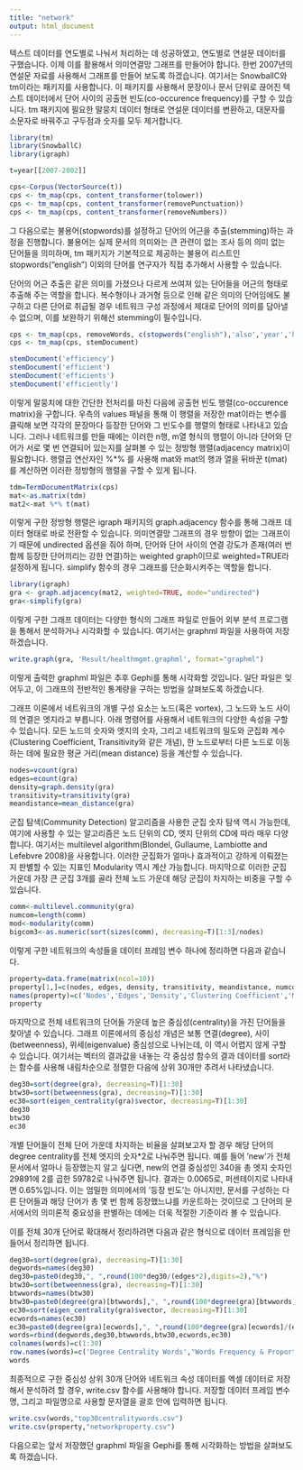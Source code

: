 ```yaml
---
title: "network"
output: html_document
---
```


텍스트 데이터를 연도별로 나눠서 처리하는 데 성공하였고, 연도별로 연설문 데이터를 구했습니다. 이제 이를 활용해서 의미연결망 그래프를 만들어야 합니다. 한번 2007년의 연설문 자료를 사용해서 그래프를 만들어 보도록 하겠습니다. 여기서는 SnowballC와 tm이라는 패키지를 사용합니다. 이 패키지를 사용해서 문장이나 문서 단위로 끊어진 텍스트 데이터에서 단어 사이의 공출현 빈도(co-occurence frequency)를 구할 수 있습니다. tm 패키지에 필요한 말뭉치 데이터 형태로 연설문 데이터를 변환하고, 대문자를 소문자로 바꿔주고 구두점과 숫자를 모두 제거합니다.

```r
library(tm)
library(SnowballC)
library(igraph)

t=year[[2007-2002]]

cps<-Corpus(VectorSource(t))
cps <- tm_map(cps, content_transformer(tolower))
cps <- tm_map(cps, content_transformer(removePunctuation))
cps <- tm_map(cps, content_transformer(removeNumbers))
```

그 다음으로는 불용어(stopwords)를 설정하고 단어의 어근을 추출(stemming)하는 과정을 진행합니다. 불용어는 실제 문서의 의미와는 큰 관련이 없는 조사 등의 의미 없는 단어들을 의미하며, tm 패키지가 기본적으로 제공하는 불용어 리스트인 stopwords("english") 이외의 단어를 연구자가 직접 추가해서 사용할 수 있습니다. 

단어의 어근 추출은 같은 의미를 가졌으나 다르게 쓰여져 있는 단어들을 어근의 형태로 추출해 주는 역할을 합니다.  복수형이나 과거형 등으로 인해 같은 의미의 단어임에도 불구하고 다른 단어로 취급될 경우 네트워크 구성 과정에서 제대로 단어의 의미를 담아낼 수 없으며, 이를 보완하기 위해선 stemming이 필수입니다.

```r
cps <- tm_map(cps, removeWords, c(stopwords("english"),'also','year','help','area','will'))
cps <- tm_map(cps, stemDocument)

stemDocument('efficiency')
stemDocument('efficient')
stemDocument('efficients')
stemDocument('efficiently')
```

이렇게 말뭉치에 대한 간단한 전처리를 마친 다음에 공출현 빈도 행렬(co-occurence matrix)을 구합니다. 우측의 values 패널을 통해 이 행렬을 저장한 mat이라는 변수를 클릭해 보면 각각의 문장마다 등장한 단어와 그 빈도수를 행렬의 형태로 나타내고 있습니다. 그러나 네트워크를 만들 때에는 이러한 n행, m열 형식의 행렬이 아니라 단어와 단어가 서로 몇 번 연결되어 있는지를 살펴볼 수 있는 정방형 행렬(adjacency matrix)이 필요합니다. 행렬곱 연산자인 %*% 를 사용해 mat와 mat의 행과 열을 뒤바꾼 t(mat)를 계산하면 이러한 정방형의 행렬을 구할 수 있게 됩니다.

```r
tdm=TermDocumentMatrix(cps)
mat<-as.matrix(tdm)
mat2<-mat %*% t(mat)
```

이렇게 구한 정방형 행렬은 igraph 패키지의 graph.adjacency 함수를 통해 그래프 데이터 형태로 바로 전환할 수 있습니다. 의미연결망 그래프의 경우 방향이 없는 그래프이기 때문에 undirected 옵션을 줘야 하며, 단어와 단어 사이의 연결 강도가 존재(여러 번 함께 등장한 단어끼리는 강한 연결)하는 weighted graph이므로 weighted=TRUE라 설정하게 됩니다. simplify 함수의 경우 그래프를 단순화시켜주는 역할을 합니다. 

```r
library(igraph)
gra <- graph.adjacency(mat2, weighted=TRUE, mode="undirected")
gra<-simplify(gra)
```

이렇게 구한 그래프 데이터는 다양한 형식의 그래프 파일로 만들어 외부 분석 프로그램을 통해서 분석하거나 시각화할 수 있습니다. 여기서는 graphml 파일을 사용하여 저장하겠습니다.

```r
write.graph(gra, 'Result/healthmgmt.graphml', format="graphml")
```

이렇게 출력한 graphml 파일은 추후 Gephi를 통해 시각화할 것입니다. 일단 파일은 잊어두고, 이 그래프의 전반적인 통계량을 구하는 방법을 살펴보도록 하겠습니다.

그래프 이론에서 네트워크의 개별 구성 요소는 노드(혹은 vortex), 그 노드와 노드 사이의 연결은 엣지라고 부릅니다. 아래 명령어를 사용해서 네트워크의 다양한 속성을 구할 수 있습니다. 모든 노드의 숫자와 엣지의 숫자, 그리고 네트워크의 밀도와 군집화 계수(Clustering Coefficient, Transitivity와 같은 개념), 한 노드로부터 다른 노드로 이동하는 데에 필요한 평균 거리(mean distance) 등을 계산할 수 있습니다.

```r
nodes=vcount(gra)
edges=ecount(gra)
density=graph.density(gra)
transitivity=transitivity(gra)
meandistance=mean_distance(gra)
```

군집 탐색(Community Detection) 알고리즘을 사용한 군집 숫자 탐색 역시 가능한데, 여기에 사용할 수 있는 알고리즘은 노드 단위의 CD, 엣지 단위의 CD에 따라 매우 다양합니다. 여기서는 multilevel algorithm(Blondel, Gullaume, Lambiotte and Lefebvre 2008)을 사용합니다. 이러한 군집화가 얼마나 효과적이고 강하게 이뤄졌는지 판별할 수 있는 지표인 Modularity 역시 계산 가능합니다. 마지막으로 이러한 군집 가운데 가장 큰 군집 3개를 골라 전체 노드 가운데 해당 군집이 차지하는 비중을 구할 수 있습니다.

```r
comm<-multilevel.community(gra)
numcom=length(comm)
mod<-modularity(comm)
bigcom3<-as.numeric(sort(sizes(comm), decreasing=T)[1:3]/nodes)
```

이렇게 구한 네트워크의 속성들을 데이터 프레임 변수 하나에 정리하면 다음과 같습니다.

```r
property=data.frame(matrix(ncol=10))
property[1,]=c(nodes, edges, density, transitivity, meandistance, numcom, mod, bigcom3)
names(property)=c('Nodes','Edges','Density','Clustering Coefficient','Mean Distance','Number of Communities','Modularity','Size of 1st Community','Size of 2nd Community','Size of 3rd Community')
property
```

마지막으로 전체 네트워크의 단어들 가운데 높은 중심성(centrality)을 가진 단어들을 찾아낼 수 있습니다. 그래프 이론에서의 중심성 개념은 보통 연결(degree), 사이(betweenness), 위세(eigenvalue) 중심성으로 나뉘는데, 이 역시 어렵지 않게 구할 수 있습니다. 여기서는 벡터의 결과값을 내놓는 각 중심성 함수의 결과 데이터를 sort라는 함수를 사용해 내림차순으로 정렬한 다음에 상위 30개만 추려서 나타냈습니다.

```r
deg30=sort(degree(gra), decreasing=T)[1:30]
btw30=sort(betweenness(gra), decreasing=T)[1:30]
ec30=sort(eigen_centrality(gra)$vector, decreasing=T)[1:30]
deg30
btw30
ec30
```

개별 단어들이 전체 단어 가운데 차지하는 비율을 살펴보고자 할 경우 해당 단어의 degree centrality를 전체 엣지의 숫자*2로 나눠주면 됩니다. 예를 들어 'new'가 전체 문서에서 얼마나 등장했는지 알고 싶다면, new의 연결 중심성인 340을 총 엣지 숫자인 29891에 2를 곱한 59782로 나눠주면 됩니다. 결과는 0.0065로, 퍼센테이지로 나타내면 0.65%입니다. 이는 엄밀한 의미에서의 '등장 빈도'는 아니지만, 문서를 구성하는 다른 단어들과 해당 단어가 총 몇 번 함께 등장했느냐를 카운트하는 것이므로 그 단어의 문서에서의 의미론적 중요성을 판별하는 데에는 더욱 적절한 기준이라 볼 수 있습니다.

이를 전체 30개 단어로 확대해서 정리하려면 다음과 같은 형식으로 데이터 프레임을 만들어서 정리하면 됩니다.

```r
deg30=sort(degree(gra), decreasing=T)[1:30]
degwords=names(deg30)
deg30=paste0(deg30,", ",round(100*deg30/(edges*2),digits=2),"%")
btw30=sort(betweenness(gra), decreasing=T)[1:30]
btwwords=names(btw30)
btw30=paste0(degree(gra)[btwwords],", ",round(100*degree(gra)[btwwords]/(edges*2),digits=2),"%")
ec30=sort(eigen_centrality(gra)$vector, decreasing=T)[1:30]
ecwords=names(ec30)
ec30=paste0(degree(gra)[ecwords],", ",round(100*degree(gra)[ecwords]/(edges*2),digits=2),"%")
words=rbind(degwords,deg30,btwwords,btw30,ecwords,ec30)
colnames(words)=c(1:30)
row.names(words)=c('Degree Centrality Words',"Words Frequency & Proportion",'Betweenness Centrality Words',"Frequency & Proportion","Eigenvalue Centrality Words","Frequency & Proportion")
words
```

최종적으로 구한 중심성 상위 30개 단어와 네트워크 속성 데이터를 엑셀 데이터로 저장해서 분석하려 할 경우, write.csv 함수를 사용해야 합니다. 저장할 데이터 프레임 변수명, 그리고 파일명으로 사용할 문자열을 괄호 안에 입력하면 됩니다.

```r
write.csv(words,"top30centralitywords.csv")
write.csv(property,"networkproperty.csv")
```

다음으로는 앞서 저장했던 graphml 파일을 Gephi를 통해 시각화하는 방법을 살펴보도록 하겠습니다.